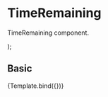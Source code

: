 
<Meta title="Components/Content/TimeRemaining" component={TimeRemaining} />

# TimeRemaining

TimeRemaining component.

<Props of={TimeRemaining} />

  <TimeRemaining dueTime={args.dueTime} />
);

## Basic

<Canvas>
  <Story
    name="Default"
    argTypes={{
      dueTime: { control: {  } },
    }}
    args={{
      dueTime: new Date('2023-06-27'),
    }}
  >
    {Template.bind({})}
  </Story>
</Canvas>
